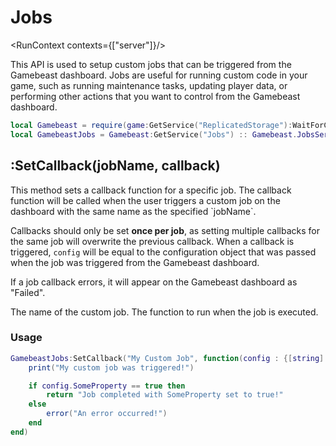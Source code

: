 
# Jobs
<RunContext contexts={["server"]}/>

This API is used to setup custom jobs that can be triggered from the Gamebeast dashboard. Jobs are useful for running custom code in your game, such as running maintenance tasks, updating player data, or performing other actions that you want to control from the Gamebeast dashboard.
  
```lua
local Gamebeast = require(game:GetService("ReplicatedStorage"):WaitForChild("Gamebeast"))
local GamebeastJobs = Gamebeast:GetService("Jobs") :: Gamebeast.JobsService
```

## :SetCallback(jobName, callback)
<ReturnType/>
This method sets a callback function for a specific job. The callback function will be called when the user triggers a custom job on the dashboard with the same name as the specified `jobName`. 

Callbacks should only be set **once per job**, as setting multiple callbacks for the same job will overwrite the previous callback. When a callback is triggered, `config` will be equal to the configuration object that was passed when the job was triggered from the Gamebeast dashboard.

If a job callback errors, it will appear on the Gamebeast dashboard as "Failed". 

<ParameterList>
    <Parameter name="jobName" type="string">
        The name of the custom job.
    </Parameter>
    <Parameter name="callback" type="(config : {[string] : any}) -> any">
        The function to run when the job is executed.
    </Parameter>
</ParameterList>

### Usage
```lua
GamebeastJobs:SetCallback("My Custom Job", function(config : {[string] : any})
    print("My custom job was triggered!")

    if config.SomeProperty == true then
        return "Job completed with SomeProperty set to true!"
    else
        error("An error occurred!")
    end
end)
```
